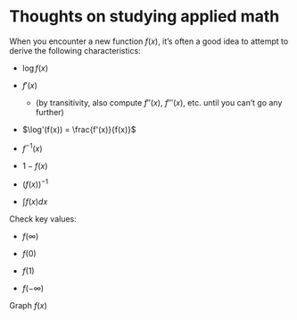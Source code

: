 # Thoughts on studying applied math

When you encounter a new function $f(x)$, 
it's often a good idea to attempt to derive the following characteristics:

- $\log{f(x)}$

- $f'(x)$
  - (by transitivity, also compute $f''(x)$, $f'''(x)$, etc. until you can't go any further)

- $\log'(f(x)) = \frac{f'(x)}{f(x)}$

- $f^{-1}(x)$

- $1 - f(x)$

- $(f(x))^{-1}$

- $\int f(x)dx$

Check key values:

- $f(\infty)$

- $f(0)$

- $f(1)$

- $f(-\infty)$

Graph $f(x)$
